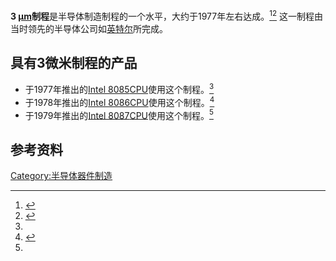 {{半導體製程}}

'''3 [[micrometre|µm]]制程'''是半导体制造制程的一个水平，大约于1977年左右达成。<ref name="#1">{{cite web | last=Mueller | first=S | title=Microprocessors from 1971 to the Present | publisher=informIT | date=2006-07-21 | url=http://www.informit.com/articles/article.aspx?p=482324&seqNum=2 | accessdate=2012-05-11 | archive-date=2015-04-27 | archive-url=https://www.webcitation.org/6Y5hNxktm?url=http://www.informit.com/articles/article.aspx?p=482324 | dead-url=no }}</ref><ref>{{cite web | last=Myslewski | first=R | title=Happy 40th birthday, Intel 4004! | publisher=TheRegister | date=2011-11-15 | url=http://www.theregister.co.uk/Print/2011/11/15/the_first_forty_years_of_intel_microprocessors/ | accessdate=2016-07-23 | archive-date=2015-04-27 | archive-url=https://www.webcitation.org/6Y5hOU9KX?url=http://www.theregister.co.uk/Print/2011/11/15/the_first_forty_years_of_intel_microprocessors/ | dead-url=no }}</ref> 这一制程由当时领先的半导体公司如[[英特尔|英特尔]]所完成。

==具有3微米制程的产品==
* 于1977年推出的[[Intel_8085|Intel 8085]][[CPU|CPU]]使用这个制程。<ref name="#1"/> 
* 于1978年推出的[[Intel_8086|Intel 8086]][[CPU|CPU]]使用这个制程。<ref name="#2">{{Cite web |url=http://www.listoid.com/list/142 |title=存档副本 |accessdate=2016-07-23 |archive-date=2015-04-27 |archive-url=https://www.webcitation.org/6Y5hPsQo7?url=http://www.listoid.com/list/142 |dead-url=no }}</ref>
* 于1979年推出的[[Intel_8087|Intel 8087]][[CPU|CPU]]使用这个制程。<ref name="#2"/>

==参考资料==
{{reflist}}

{{Sequence|
prev=[[6微米制程|6微米制程]]|
next=[[1.5微米制程|1.5微米制程]]|
list=[[半导体器件制造|半导体器件制造]]制程
}}

{{DEFAULTSORT:3 micrometre Process}}
[[Category:半导体器件制造|Category:半导体器件制造]]